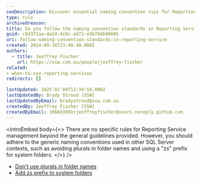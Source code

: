 ```yaml
---
seoDescription: Discover essential naming convention tips for Reporting Service, including avoiding plurals and using "zs" prefixes for system folders.
type: rule
archivedreason:
title: Do you follow the naming convention standards in Reporting Service?
guid: c0d371aa-4a24-4c0c-ad72-e5b78db60605
uri: follow-naming-convention-standards-in-reporting-service
created: 2024-09-16T23:48:40.000Z
authors:
  - title: Jeoffrey Fischer
    url: https://ssw.com.au/people/jeoffrey-fischer
related:
- when-to-use-reporting-services
redirects: []

lastUpdated: 2025-02-04T12:34:58.000Z
lastUpdatedBy: Brady Stroud [SSW]
lastUpdatedByEmail: bradystroud@ssw.com.au
createdBy: Jeoffrey Fischer [SSW]
createdByEmail: 106663901+jeoffreyfischer@users.noreply.github.com
---
```


<introEmbed
  body={<>
There are no specific rules for Reporting Service management beyond the general guidelines provided. However, you should adhere to the generic naming conventions used in other SQL Server contexts, such as avoiding plurals in folder names and using a "zs" prefix for system folders.
  </>}
/>
* [Don't use plurals in folder names](/object-name-should-follow-your-company-naming-conventions)
* [Add zs prefix to system folders](/schema-do-you-add-zs-prefix-to-system-tables)
